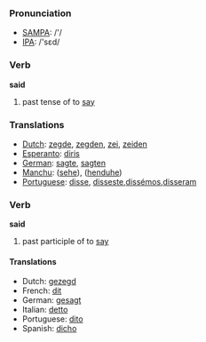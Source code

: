 === Pronunciation ===
*[[w:SAMPA|SAMPA]]: /'/
*[[w:IPA|IPA]]: /'sεd/

=== Verb ===

'''said'''

# past tense of to [[say]]

=== Translations ===
*[[Dutch]]: [[zegde]], [[zegden]], [[zei]], [[zeiden]]
*[[Esperanto]]: [[diris]]
*[[German]]: [[sagte]], [[sagten]]
*[[Manchu]]: ([[sehe]]), ([[henduhe]])
*[[Portuguese]]: [[disse]], [[disseste]],[[dissémos]],[[disseram]]

=== Verb ===

'''said'''

# past participle of to [[say]]

==== Translations ====
*Dutch: [[gezegd]]
*French: [[dit]]
*German: [[gesagt]]
*Italian: [[detto]]
*Portuguese: [[dito]]
*Spanish: [[dicho]]